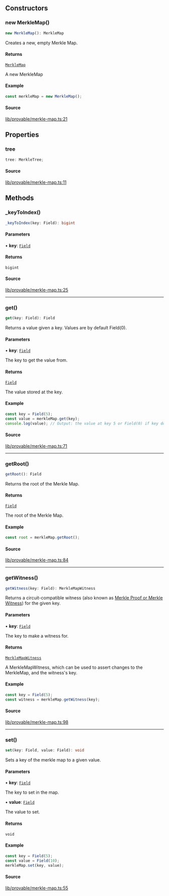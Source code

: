 ## Constructors

### new MerkleMap()

```ts
new MerkleMap(): MerkleMap
```

Creates a new, empty Merkle Map.

#### Returns

[`MerkleMap`](MerkleMap.mdx)

A new MerkleMap

#### Example

```ts
const merkleMap = new MerkleMap();
```

#### Source

[lib/provable/merkle-map.ts:21](https://github.com/o1-labs/o1js/blob/6ebbc23710f6de023fea6d83dc93c5a914c571f2/src/lib/provable/merkle-map.ts#L21)

## Properties

### tree

```ts
tree: MerkleTree;
```

#### Source

[lib/provable/merkle-map.ts:11](https://github.com/o1-labs/o1js/blob/6ebbc23710f6de023fea6d83dc93c5a914c571f2/src/lib/provable/merkle-map.ts#L11)

## Methods

### \_keyToIndex()

```ts
_keyToIndex(key: Field): bigint
```

#### Parameters

• **key**: [`Field`](Field.mdx)

#### Returns

`bigint`

#### Source

[lib/provable/merkle-map.ts:25](https://github.com/o1-labs/o1js/blob/6ebbc23710f6de023fea6d83dc93c5a914c571f2/src/lib/provable/merkle-map.ts#L25)

***

### get()

```ts
get(key: Field): Field
```

Returns a value given a key. Values are by default Field(0).

#### Parameters

• **key**: [`Field`](Field.mdx)

The key to get the value from.

#### Returns

[`Field`](Field.mdx)

The value stored at the key.

#### Example

```ts
const key = Field(5);
const value = merkleMap.get(key);
console.log(value); // Output: the value at key 5 or Field(0) if key does not exist
```

#### Source

[lib/provable/merkle-map.ts:71](https://github.com/o1-labs/o1js/blob/6ebbc23710f6de023fea6d83dc93c5a914c571f2/src/lib/provable/merkle-map.ts#L71)

***

### getRoot()

```ts
getRoot(): Field
```

Returns the root of the Merkle Map.

#### Returns

[`Field`](Field.mdx)

The root of the Merkle Map.

#### Example

```ts
const root = merkleMap.getRoot();
```

#### Source

[lib/provable/merkle-map.ts:84](https://github.com/o1-labs/o1js/blob/6ebbc23710f6de023fea6d83dc93c5a914c571f2/src/lib/provable/merkle-map.ts#L84)

***

### getWitness()

```ts
getWitness(key: Field): MerkleMapWitness
```

Returns a circuit-compatible witness (also known as [Merkle Proof or Merkle Witness](https://computersciencewiki.org/index.php/Merkle_proof)) for the given key.

#### Parameters

• **key**: [`Field`](Field.mdx)

The key to make a witness for.

#### Returns

[`MerkleMapWitness`](MerkleMapWitness.mdx)

A MerkleMapWitness, which can be used to assert changes to the MerkleMap, and the witness's key.

#### Example

```ts
const key = Field(5);
const witness = merkleMap.getWitness(key);
```

#### Source

[lib/provable/merkle-map.ts:98](https://github.com/o1-labs/o1js/blob/6ebbc23710f6de023fea6d83dc93c5a914c571f2/src/lib/provable/merkle-map.ts#L98)

***

### set()

```ts
set(key: Field, value: Field): void
```

Sets a key of the merkle map to a given value.

#### Parameters

• **key**: [`Field`](Field.mdx)

The key to set in the map.

• **value**: [`Field`](Field.mdx)

The value to set.

#### Returns

`void`

#### Example

```ts
const key = Field(5);
const value = Field(10);
merkleMap.set(key, value);
```

#### Source

[lib/provable/merkle-map.ts:55](https://github.com/o1-labs/o1js/blob/6ebbc23710f6de023fea6d83dc93c5a914c571f2/src/lib/provable/merkle-map.ts#L55)

